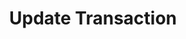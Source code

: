 ---
title: 'Update Transaction'
description: 'Update Transaction'
openapi: "/openapi/openapi.yaml PATCH /transactions/{companyId}/{id}"
---